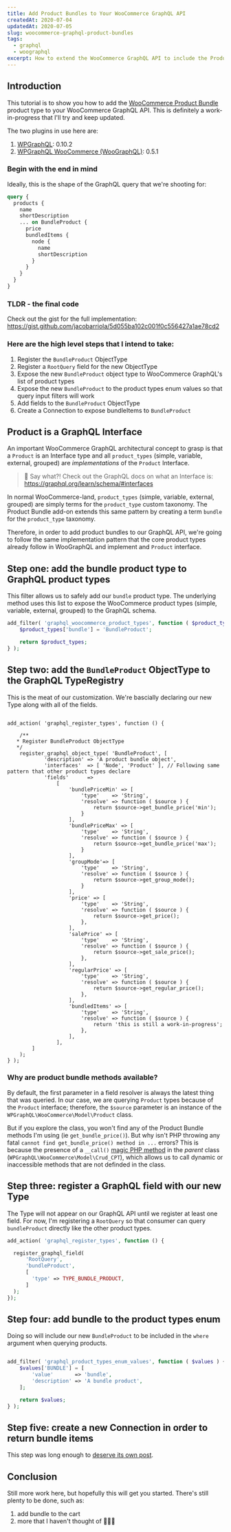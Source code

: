 ```yaml
---
title: Add Product Bundles to Your WooCommerce GraphQL API
createdAt: 2020-07-04
updatedAt: 2020-07-05
slug: woocommerce-graphql-product-bundles
tags:
  - graphql
  - woographql
excerpt: How to extend the WooCommerce GraphQL API to include the Product Bundles add-on via WPGraphQL WPGraphQL WooCommerce (WooGraphQL)
---
```


## Introduction

This tutorial is to show you how to add the [WooCommerce Product Bundle](https://woocommerce.com/products/product-bundles/ 'WooCommerce Product Bundle add on documentation') product type to your WooCommerce GraphQL API. This is definitely a work-in-progress that I'll try and keep updated.

The two plugins in use here are:

1. [WPGraphQL](https://github.com/wp-graphql/wp-graphql 'WPGraphQL Github repository'): 0.10.2
2. [WPGraphQL WooCommerce (WooGraphQL)](https://github.com/wp-graphql/wp-graphql-woocommerce 'WPGraphQL WooCommerce Github repository'): 0.5.1

### Begin with the end in mind

Ideally, this is the shape of the GraphQL query that we're shooting for:

```graphql
query {
  products {
    name
    shortDescription
    ... on BundleProduct {
      price
      bundledItems {
        node {
          name
          shortDescription
        }
      }
    }
  }
}
```

### TLDR - the final code

Check out the gist for the full implementation: https://gist.github.com/jacobarriola/5d055ba102c001f0c556427a1ae78cd2

### Here are the high level steps that I intend to take:

1. Register the `BundleProduct` ObjectType
2. Register a `RootQuery` field for the new ObjectType
3. Expose the new `BundleProduct` object type to WooCommerce GraphQL's list of product types
4. Expose the new `BundleProduct` to the product types enum values so that query input filters will work
5. Add fields to the `BundleProduct` ObjectType
6. Create a Connection to expose bundleItems to `BundleProduct`

## Product is a GraphQL Interface

An important WooCommerce GraphQL architectural concept to grasp is that a `Product` is an Interface type and all `product_types` (simple, variable, external, grouped) are _implementations_ of the `Product` Interface.

> 📕 Say what?! Check out the GraphQL docs on what an Interface is: https://graphql.org/learn/schema/#interfaces

In normal WooCommerce-land, `product_types` (simple, variable, external, grouped) are simply terms for the `product_type` custom taxonomy. The Product Bundle add-on extends this same pattern by creating a term `bundle` for the `product_type` taxonomy.

Therefore, in order to add product bundles to our GraphQL API, we're going to follow the same implementation pattern that the core product types already follow in WooGraphQL and implement and `Product` interface.

## Step one: add the bundle product type to GraphQL product types

This filter allows us to safely add our `bundle` product type. The underlying method uses this list to expose the WooCommerce product types (simple, variable, external, grouped) to the GraphQL schema.

```php
add_filter( 'graphql_woocommerce_product_types', function ( $product_types ) {
	$product_types['bundle'] = 'BundleProduct';

	return $product_types;
} );
```

## Step two: add the `BundleProduct` ObjectType to the GraphQL TypeRegistry

This is the meat of our customization. We're bascially declaring our new Type along with all of the fields.

```php{numberLines: true}

add_action( 'graphql_register_types', function () {

	/**
   * Register BundleProduct ObjectType
   */
	register_graphql_object_type( 'BundleProduct', [
			'description' => 'A product bundle object',
			'interfaces'  => [ 'Node', 'Product' ], // Following same pattern that other product types declare
			'fields'      =>
				[
					'bundlePriceMin' => [
						'type'    => 'String',
						'resolve' => function ( $source ) {
							return $source->get_bundle_price('min');
						}
					],
					'bundlePriceMax' => [
						'type'    => 'String',
						'resolve' => function ( $source ) {
							return $source->get_bundle_price('max');
						}
					],
					'groupMode'=> [
						'type'    => 'String',
						'resolve' => function ( $source ) {
							return $source->get_group_mode();
						}
					],
					'price' => [
						'type'    => 'String',
						'resolve' => function ( $source ) {
							return $source->get_price();
						},
					],
					'salePrice' => [
						'type'    => 'String',
						'resolve' => function ( $source ) {
							return $source->get_sale_price();
						},
					],
					'regularPrice' => [
						'type'    => 'String',
						'resolve' => function ( $source ) {
							return $source->get_regular_price();
						},
					],
					'bundledItems' => [
						'type'    => 'String',
						'resolve' => function ( $source ) {
							return 'this is still a work-in-progress';
						},
					],
				],
		]
	);
} );
```

### Why are product bundle methods available?

By default, the first parameter in a field resolver is always the latest thing that was queried. In our case, we are querying `Product` types because of the `Product` interface; therefore, the `$source` parameter is an instance of the `WPGraphQL\WooCommerce\Model\Product` class.

But if you explore the class, you won't find any of the Product Bundle methods I'm using (ie `get_bundle_price()`). But why isn't PHP throwing any fatal `cannot find get_bundle_price() method in ...` errors? This is because the presence of a `__call()` [magic PHP method](https://www.php.net/manual/en/language.oop5.magic.php 'Documentation on magic methods') in the _parent_ class (`WPGraphQL\WooCommerce\Model\Crud_CPT`), which allows us to call dynamic or inaccessible methods that are not definded in the class.

## Step three: register a GraphQL field with our new Type

The Type will not appear on our GraphQL API until we register at least one field. For now, I'm registering a `RootQuery` so that consumer can query `bundleProduct` directly like the other product types.

```php
add_action( 'graphql_register_types', function () {

  register_graphql_field(
      'RootQuery',
      'bundleProduct',
      [
        'type' => TYPE_BUNDLE_PRODUCT,
      ]
  );
});

```

## Step four: add bundle to the product types enum

Doing so will include our new `BundleProduct` to be included in the `where` argument when querying products.

```php

add_filter( 'graphql_product_types_enum_values', function ( $values ) {
	$values['BUNDLE'] = [
		'value'       => 'bundle',
		'description' => 'A bundle product',
	];

	return $values;
} );

```

## Step five: create a new Connection in order to return bundle items

This step was long enough to [deserve its own post](/post/graphql-woocommerce-connection-product-bundles).

## Conclusion

Still more work here, but hopefully this will get you started. There's still plenty to be done, such as:

1. add bundle to the cart
2. more that I haven't thought of 🤷🏽‍♂️
